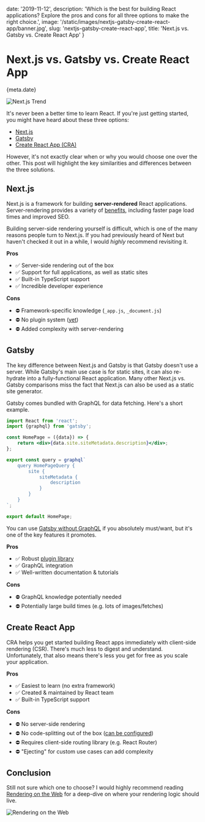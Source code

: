 
date: '2019-11-12',
description: 'Which is the best for building React applications? Explore the pros and cons for all three options to make the right choice.',
image: '/static/images/nextjs-gatsby-create-react-app/banner.jpg',
slug: 'nextjs-gatsby-create-react-app',
title: 'Next.js vs. Gatsby vs. Create React App'
}


# Next.js vs. Gatsby vs. Create React App

<Date>{meta.date}</Date>

![Next.js Trend](/static/images/nextjs-gatsby-create-react-app/banner.jpg)

It's never been a <Link slug="learn-next-js" title="Why Should You Learn Next.js?" >better time</Link>
to learn React. If you're just getting started, you might have heard about these three options:

-   [Next.js](https://nextjs.org)
-   [Gatsby](https://www.gatsbyjs.org/)
-   [Create React App (CRA)](https://create-react-app.dev/)

However, it's not exactly clear when or why you would choose one over the other.
This post will highlight the key similarities and differences between the three solutions.

## Next.js

Next.js is a framework for building **server-rendered** React applications.
Server-rendering provides a variety of [benefits](https://nextjs.org/features/server-side-rendering), including faster page load times and improved SEO.

Building server-side rendering yourself is difficult, which is one of the many reasons people turn to Next.js.
If you had previously heard of Next but haven't checked it out in a while, I would _highly_ recommend revisiting it.

**Pros**

-   ✅ Server-side rendering out of the box
-   ✅ Support for full applications, as well as static sites
-   ✅ Built-in TypeScript support
-   ✅ Incredible developer experience

**Cons**

-   ⛔️ Framework-specific knowledge (`_app.js`, `_document.js`)
-   ⛔️ No plugin system ([yet](https://github.com/zeit/next.js/issues/9133))
-   ⛔️ Added complexity with server-rendering

## Gatsby

The key difference between Next.js and Gatsby is that Gatsby doesn't use a server.
While Gatsby's main use case is for static sites, it can also re-hydrate into a fully-functional React application.
Many other Next.js vs. Gatsby comparisons miss the fact that Next.js can also be used as a static site generator.

Gatsby comes bundled with GraphQL for data fetching. Here's a short example.

```jsx
import React from 'react';
import {graphql} from 'gatsby';

const HomePage = ({data}) => {
    return <div>{data.site.siteMetadata.description}</div>;
};

export const query = graphql`
    query HomePageQuery {
        site {
            siteMetadata {
                description
            }
        }
    }
`;

export default HomePage;
```

You can use [Gatsby without GraphQL](https://www.gatsbyjs.org/docs/using-gatsby-without-graphql/) if you absolutely must/want, but it's one of the key features it promotes.

**Pros**

-   ✅ Robust [plugin library](https://www.gatsbyjs.org/plugins/)
-   ✅ GraphQL integration
-   ✅ Well-written documentation & tutorials

**Cons**

-   ⛔️ GraphQL knowledge potentially needed
-   ⛔️ Potentially large build times (e.g. lots of images/fetches)

## Create React App

CRA helps you get started building React apps immediately with client-side rendering (CSR). There's much less to digest and understand.
Unfortunately, that also means there's less you get for free as you scale your application.

**Pros**

-   ✅ Easiest to learn (no extra framework)
-   ✅ Created & maintained by React team
-   ✅ Built-in TypeScript support

**Cons**

-   ⛔️ No server-side rendering
-   ⛔️ No code-splitting out of the box ([can be configured](https://create-react-app.dev/docs/code-splitting/))
-   ⛔️ Requires client-side routing library (e.g. React Router)
-   ⛔️ "Ejecting" for custom use cases can add complexity

## Conclusion

Still not sure which one to choose? I would highly recommend reading [Rendering on the Web](https://developers.google.com/web/updates/2019/02/rendering-on-the-web) for a deep-dive on where your rendering logic should live.

![Rendering on the Web](/static/images/nextjs-gatsby-create-react-app/rendering.png)
